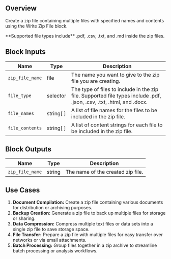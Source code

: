 ## Overview

Create a zip file containing multiple files with specified names and contents using the Write Zip File block.

<Check>
  **Supported file types include** .pdf, .csv, .txt, and .md inside the zip
  files.
</Check>

## Block Inputs

| Name            | Type      | Description                                                                                                           |
| --------------- | --------- | --------------------------------------------------------------------------------------------------------------------- |
| `zip_file_name` | file      | The name you want to give to the zip file you are creating.                                                           |
| `file_type`     | selector  | The type of files to include in the zip file. Supported file types include .pdf, .json, .csv, .txt, .html, and .docx. |
| `file_names`    | string[ ] | A list of file names for the files to be included in the zip file.                                                    |
| `file_contents` | string[ ] | A list of content strings for each file to be included in the zip file.                                               |

## Block Outputs

| Name            | Type   | Description                       |
| --------------- | ------ | --------------------------------- |
| `zip_file_name` | string | The name of the created zip file. |

## Use Cases

1. **Document Compilation:** Create a zip file containing various documents for distribution or archiving purposes.
2. **Backup Creation:** Generate a zip file to back up multiple files for storage or sharing.
3. **Data Compression:** Compress multiple text files or data sets into a single zip file to save storage space.
4. **File Transfer:** Prepare a zip file with multiple files for easy transfer over networks or via email attachments.
5. **Batch Processing:** Group files together in a zip archive to streamline batch processing or analysis workflows.
